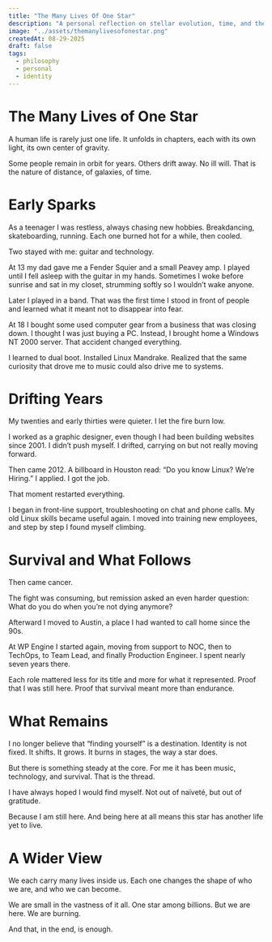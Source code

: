 ```yaml
---
title: "The Many Lives Of One Star"
description: "A personal reflection on stellar evolution, time, and the stories written in starlight."
image: "../assets/themanylivesofonestar.png"
createdAt: 08-29-2025
draft: false
tags:
  - philosophy
  - personal
  - identity
---
```


# The Many Lives of One Star

A human life is rarely just one life.
It unfolds in chapters, each with its own light, its own center of gravity.

Some people remain in orbit for years. Others drift away. No ill will. That is the nature of distance, of galaxies, of time.

# Early Sparks

As a teenager I was restless, always chasing new hobbies. Breakdancing, skateboarding, running. Each one burned hot for a while, then cooled.

Two stayed with me: guitar and technology.

At 13 my dad gave me a Fender Squier and a small Peavey amp. I played until I fell asleep with the guitar in my hands. Sometimes I woke before sunrise and sat in my closet, strumming softly so I wouldn’t wake anyone.

Later I played in a band. That was the first time I stood in front of people and learned what it meant not to disappear into fear.

At 18 I bought some used computer gear from a business that was closing down. I thought I was just buying a PC. Instead, I brought home a Windows NT 2000 server. That accident changed everything.

I learned to dual boot. Installed Linux Mandrake. Realized that the same curiosity that drove me to music could also drive me to systems.

# Drifting Years

My twenties and early thirties were quieter. I let the fire burn low.

I worked as a graphic designer, even though I had been building websites since 2001. I didn’t push myself. I drifted, carrying on but not really moving forward.

Then came 2012. A billboard in Houston read: “Do you know Linux? We’re Hiring.” I applied. I got the job.

That moment restarted everything.

I began in front-line support, troubleshooting on chat and phone calls. My old Linux skills became useful again. I moved into training new employees, and step by step I found myself climbing.

# Survival and What Follows

Then came cancer.

The fight was consuming, but remission asked an even harder question: What do you do when you’re not dying anymore?

Afterward I moved to Austin, a place I had wanted to call home since the 90s.

At WP Engine I started again, moving from support to NOC, then to TechOps, to Team Lead, and finally Production Engineer. I spent nearly seven years there.

Each role mattered less for its title and more for what it represented. Proof that I was still here. Proof that survival meant more than endurance.

# What Remains

I no longer believe that “finding yourself” is a destination. Identity is not fixed. It shifts. It grows. It burns in stages, the way a star does.

But there is something steady at the core. For me it has been music, technology, and survival. That is the thread.

I have always hoped I would find myself. Not out of naïveté, but out of gratitude.

Because I am still here.
And being here at all means this star has another life yet to live.

# A Wider View

We each carry many lives inside us.
Each one changes the shape of who we are, and who we can become.

We are small in the vastness of it all. One star among billions.
But we are here. We are burning.

And that, in the end, is enough.

